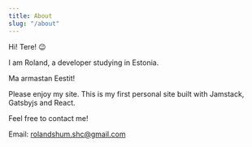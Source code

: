 ```yaml
---
title: About
slug: "/about"
---
```


Hi! Tere! 😉

I am Roland, a developer studying in Estonia.

Ma armastan Eestit!

Please enjoy my site. This is my first personal site built with Jamstack, Gatsbyjs and React.

Feel free to contact me!


Email: rolandshum.shc@gmail.com
